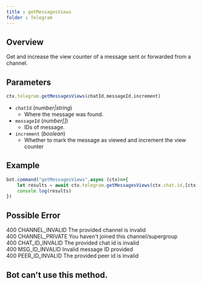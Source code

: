 ```yaml
--- 
title : getMessagesViews 
folder : Telegram 
--- 
```

## Overview 
Get and increase the view counter of a message sent or forwarded from a channel. 
## Parameters 
```ts 
ctx.telegram.getMessagesViews(chatId,messageId,increment)
```
- `chatId` (_number|string_) 
    - Where the message was found.
- `messageId` (_number[]_) 
    - IDs of message.
- `increment` (_boolean_) 
    - Whether to mark the message as viewed and increment the view counter 
## Example 
```ts:index.ts {2} showLineNumber 
bot.command("getMessagesViews",async (ctx)=>{
    let results = await ctx.telegram.getMessagesViews(ctx.chat.id,[ctx.id]) 
    console.log(results) 
})
```
## Possible Error 
400	CHANNEL_INVALID	The provided channel is invalid  
400	CHANNEL_PRIVATE	You haven't joined this channel/supergroup  
400	CHAT_ID_INVALID	The provided chat id is invalid  
400	MSG_ID_INVALID	Invalid message ID provided  
400	PEER_ID_INVALID	The provided peer id is invalid  
## Bot can't use this method.